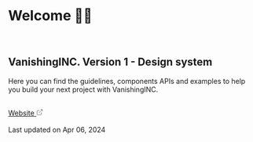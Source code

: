 
<Meta title="Welcome" />

<br />

# Welcome 👋🏼

<br />

## VanishingINC. Version 1 - Design system

<p className="!text-base !text-foreground max-w-xl [&>p]:text-foreground [&>p]:text-base">
  Here you can find the guidelines, components APIs and examples to help you build your next project
  with VanishingINC.
</p>

<br />

<div className="flex flex-col gap-8">
  <div className="flex flex-row justify-start items-center mt-8 gap-4">
    <a
      href="https://vanishingincmagic.vercel.app/"
      target="_blank"
      className={"gap-1 flex px-4 py-2   border-[2px] border-[#468453] rounded-3xl"}
    >
      <span className="text-black">Website</span>
      <svg
        aria-hidden="true"
        className="flex stroke-[#468453] self-center"
        fill="none"
        height="1em"
        shapeRendering="geometricPrecision"
        stroke="currentColor"
        strokeLinecap="round"
        strokeLinejoin="round"
        strokeWidth="1.5"
        viewBox="0 0 24 24"
        width="1em"
      >
        <path d="M18 13v6a2 2 0 01-2 2H5a2 2 0 01-2-2V8a2 2 0 012-2h6" />
        <path d="M15 3h6v6" />
        <path d="M10 14L21 3" />
      </svg>
    </a>
  </div>
</div>
<br />


<div class="block text-xs [&>p]:text-default-400">
  Last updated on <time datetime="2024-04-06">Apr 06, 2024</time>
</div>